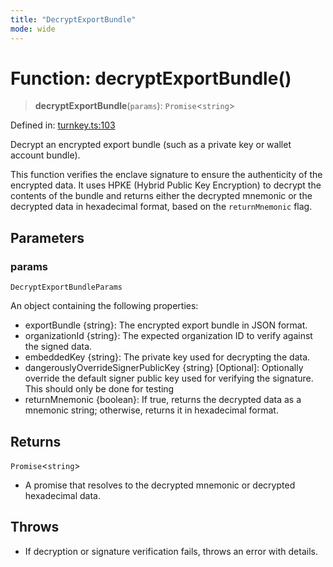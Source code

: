 ```yaml
---
title: "DecryptExportBundle"
mode: wide
---
```

  
# Function: decryptExportBundle()

> **decryptExportBundle**(`params`): `Promise`\<`string`\>

Defined in: [turnkey.ts:103](https://github.com/tkhq/sdk/blob/d88b5e1f9a6cca8e54e61f8a127aa90fcebeaa2e/packages/crypto/src/turnkey.ts#L103)

Decrypt an encrypted export bundle (such as a private key or wallet account bundle).

This function verifies the enclave signature to ensure the authenticity of the encrypted data.
It uses HPKE (Hybrid Public Key Encryption) to decrypt the contents of the bundle and returns
either the decrypted mnemonic or the decrypted data in hexadecimal format, based on the
`returnMnemonic` flag.

## Parameters

### params

`DecryptExportBundleParams`

An object containing the following properties:
  - exportBundle {string}: The encrypted export bundle in JSON format.
  - organizationId {string}: The expected organization ID to verify against the signed data.
  - embeddedKey {string}: The private key used for decrypting the data.
  - dangerouslyOverrideSignerPublicKey {string} [Optional]: Optionally override the default signer public key used for verifying the signature. This should only be done for testing
  - returnMnemonic {boolean}: If true, returns the decrypted data as a mnemonic string; otherwise, returns it in hexadecimal format.

## Returns

`Promise`\<`string`\>

- A promise that resolves to the decrypted mnemonic or decrypted hexadecimal data.

## Throws

- If decryption or signature verification fails, throws an error with details.
